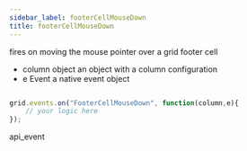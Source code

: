 ```yaml
---
sidebar_label: footerCellMouseDown
title: footerCellMouseDown
---
```



          


<Short>

fires on moving the mouse pointer over a grid footer cell


</Short>



- column		object		an object with a column configuration
- e				Event		a native event object


~~~js

grid.events.on("FooterCellMouseDown", function(column,e){
    // your logic here
});


~~~
 api_event

<Descr>






</Descr>

